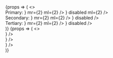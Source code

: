 
<Meta title='Core/IconButton' component={IconButton} />

<Canvas>
    <Story name='Variants'>
        {props => (
            <>
                <div>
                    Primary:
                    <IconButton {...props} mb={4} icon={<SVG src={tickIcon} />} mr={2} ml={2} />
                    <IconButton {...props} mb={4} icon={<SVG src={tickIcon} />} disabled ml={2} />
                </div>
                <div>
                    Secondary:
                    <IconButton variant='secondary' {...props} mb={4} icon={<SVG src={tickIcon} />} mr={2} ml={2} />
                    <IconButton variant='secondary' {...props} mb={4} icon={<SVG src={tickIcon} />} disabled />
                </div>
                <div>
                    Tertiary:
                    <IconButton variant='tertiary' {...props} icon={<SVG src={tickIcon} />} mr={2} ml={2} />
                    <IconButton variant='tertiary' {...props} icon={<SVG src={tickIcon} />} disabled />
                </div>
            </>
        )}
    </Story>
    <Story name='Sizes'>
        {props => (
            <>
                <div>
                    <IconButton {...props} mb={4} size='large' icon={<SVG src={tickIcon} />} />
                </div>
                <div>
                    <IconButton {...props} mb={4} icon={<SVG src={tickIcon} />} />
                </div>
                <div>
                    <IconButton {...props} mb={4} size='small' icon={<SVG src={tickIcon} />} />
                </div>
            </>
        )}
    </Story>
</Canvas>
